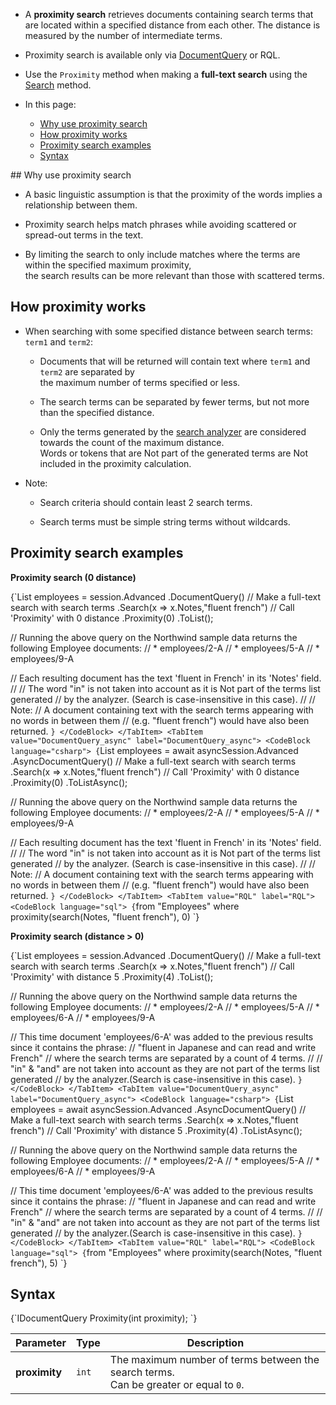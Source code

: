 
<Admonition type="note" title="">

* A __proximity search__ retrieves documents containing search terms that are located within a specified distance from each other.
  The distance is measured by the number of intermediate terms.

* Proximity search is available only via [DocumentQuery](../../../../client-api/session/querying/document-query/what-is-document-query.mdx) or RQL.  
 
* Use the `Proximity` method when making a __full-text search__ using the [Search](../../../../client-api/session/querying/text-search/full-text-search.mdx) method.  

* In this page:
    * [Why use proximity search](../../../../client-api/session/querying/text-search/proximity-search.mdx#why-use-proximity-search)
    * [How proximity works](../../../../client-api/session/querying/text-search/proximity-search.mdx#how-proximity-works)
    * [Proximity search examples](../../../../client-api/session/querying/text-search/proximity-search.mdx#proximity-search-examples)
    * [Syntax](../../../../client-api/session/querying/text-search/proximity-search.mdx#syntax)

</Admonition>
## Why use proximity search

* A basic linguistic assumption is that the proximity of the words implies a relationship between them.

* Proximity search helps match phrases while avoiding scattered or spread-out terms in the text.

* By limiting the search to only include matches where the terms are within the specified maximum proximity,  
  the search results can be more relevant than those with scattered terms.



## How proximity works

* When searching with some specified distance between search terms: `term1` and `term2`:

    * Documents that will be returned will contain text where `term1` and `term2` are separated by  
      the maximum number of terms specified or less.

    * The search terms can be separated by fewer terms, but not more than the specified distance.

    * Only the terms generated by the [search analyzer](../../../../indexes/using-analyzers.mdx#ravendb) are considered towards the count of the maximum distance.  
      Words or tokens that are Not part of the generated terms are Not included in the proximity calculation.

* Note:

    * Search criteria should contain least 2 search terms.

    * Search terms must be simple string terms without wildcards.



## Proximity search examples

<Admonition type="note" title="">

__Proximity search (0 distance)__

<Tabs groupId='languageSyntax'>
<TabItem value="DocumentQuery" label="DocumentQuery">
<CodeBlock language="csharp">
{`List<Employee> employees = session.Advanced
    .DocumentQuery<Employee>()
     // Make a full-text search with search terms
    .Search(x => x.Notes,"fluent french")
     // Call 'Proximity' with 0 distance
    .Proximity(0)
    .ToList();

// Running the above query on the Northwind sample data returns the following Employee documents:
// * employees/2-A
// * employees/5-A
// * employees/9-A

// Each resulting document has the text 'fluent in French' in its 'Notes' field.
//
// The word "in" is not taken into account as it is Not part of the terms list generated
// by the analyzer. (Search is case-insensitive in this case).
//
// Note:
// A document containing text with the search terms appearing with no words in between them
// (e.g. "fluent french") would have also been returned.
`}
</CodeBlock>
</TabItem>
<TabItem value="DocumentQuery_async" label="DocumentQuery_async">
<CodeBlock language="csharp">
{`List<Employee> employees = await asyncSession.Advanced
    .AsyncDocumentQuery<Employee>()
     // Make a full-text search with search terms
    .Search(x => x.Notes,"fluent french")
     // Call 'Proximity' with 0 distance
    .Proximity(0)
    .ToListAsync();

// Running the above query on the Northwind sample data returns the following Employee documents:
// * employees/2-A
// * employees/5-A
// * employees/9-A

// Each resulting document has the text 'fluent in French' in its 'Notes' field.
//
// The word "in" is not taken into account as it is Not part of the terms list generated
// by the analyzer. (Search is case-insensitive in this case).
//
// Note:
// A document containing text with the search terms appearing with no words in between them
// (e.g. "fluent french") would have also been returned.
`}
</CodeBlock>
</TabItem>
<TabItem value="RQL" label="RQL">
<CodeBlock language="sql">
{`from "Employees"
where proximity(search(Notes, "fluent french"), 0)
`}
</CodeBlock>
</TabItem>
</Tabs>

</Admonition>

<Admonition type="note" title="">

__Proximity search (distance &gt; 0)__

<Tabs groupId='languageSyntax'>
<TabItem value="DocumentQuery" label="DocumentQuery">
<CodeBlock language="csharp">
{`List<Employee> employees = session.Advanced
    .DocumentQuery<Employee>()
     // Make a full-text search with search terms
    .Search(x => x.Notes,"fluent french")
     // Call 'Proximity' with distance 5
    .Proximity(4)
    .ToList();

// Running the above query on the Northwind sample data returns the following Employee documents:
// * employees/2-A
// * employees/5-A
// * employees/6-A
// * employees/9-A

// This time document 'employees/6-A' was added to the previous results since it contains the phrase:
// "fluent in Japanese and can read and write French"
// where the search terms are separated by a count of 4 terms.
//
// "in" & "and" are not taken into account as they are not part of the terms list generated
// by the analyzer.(Search is case-insensitive in this case).
`}
</CodeBlock>
</TabItem>
<TabItem value="DocumentQuery_async" label="DocumentQuery_async">
<CodeBlock language="csharp">
{`List<Employee> employees = await asyncSession.Advanced
    .AsyncDocumentQuery<Employee>()
     // Make a full-text search with search terms
    .Search(x => x.Notes,"fluent french")
     // Call 'Proximity' with distance 5
    .Proximity(4)
    .ToListAsync();

// Running the above query on the Northwind sample data returns the following Employee documents:
// * employees/2-A
// * employees/5-A
// * employees/6-A
// * employees/9-A

// This time document 'employees/6-A' was added to the previous results since it contains the phrase:
// "fluent in Japanese and can read and write French"
// where the search terms are separated by a count of 4 terms.
//
// "in" & "and" are not taken into account as they are not part of the terms list generated
// by the analyzer.(Search is case-insensitive in this case).
`}
</CodeBlock>
</TabItem>
<TabItem value="RQL" label="RQL">
<CodeBlock language="sql">
{`from "Employees"
where proximity(search(Notes, "fluent french"), 5)
`}
</CodeBlock>
</TabItem>
</Tabs>

</Admonition>



## Syntax

<TabItem value="syntax" label="syntax">
<CodeBlock language="csharp">
{`IDocumentQuery<T> Proximity(int proximity);
`}
</CodeBlock>
</TabItem>

| Parameter     | Type  | Description                                                                              |
|---------------|-------|------------------------------------------------------------------------------------------|
| __proximity__ | `int` | The maximum number of terms between the search terms.<br/>Can be greater or equal to `0`. |




